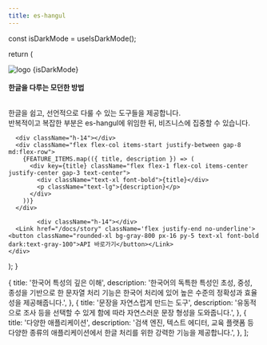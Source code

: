 ```yaml
---
title: es-hangul
---
```



  const isDarkMode = useIsDarkMode();

return (

<div className="pb-20">
<div className="flex flex-col items-center justify-center gap-8 pt-11 text-center">
<Image src={isDarkMode ? '/logo-white.png' : '/logo.png'} alt="logo" width={400} height={241} />
<span>{isDarkMode}</span>
<div className="flex flex-col items-center gap-4">
<div className="relative text-5xl font-bold">
<br />
<strong>한글을 다루는 모던한 방법</strong>
</div>
<br />
<p className="text-3xl">
한글을 쉽고, 선언적으로 다룰 수 있는 도구들을 제공합니다.
<br />
반복적이고 복잡한 부분은 es-hangul에 위임한 뒤, 비즈니스에 집중할 수 있습니다.
</p>
</div>
<div className="flex gap-4"></div>
</div>

      <div className="h-14"></div>
      <div className="flex flex-col items-start justify-between gap-8 md:flex-row">
        {FEATURE_ITEMS.map(({ title, description }) => (
          <div key={title} className="flex flex-1 flex-col items-center justify-center gap-3 text-center">
            <div className="text-xl font-bold">{title}</div>
            <p className="text-lg">{description}</p>
          </div>
        ))}
      </div>

            <div className="h-14"></div>
      <Link href="/docs/story" className='flex justify-end no-underline'> <button className="rounded-xl bg-gray-800 px-16 py-5 text-xl font-bold dark:text-gray-100">API 바로가기</button></Link>
    </div>

);
}

  {
    title: '한국어 특성의 깊은 이해',
    description:
      '한국어의 독특한 특성인 초성, 중성, 종성을 기반으로 한 문자열 처리 기능은 한국어 처리에 있어 높은 수준의 정확성과 효율성을 제공해줍니다.',
  },
  {
    title: '문장을 자연스럽게 만드는 도구',
    description: '유동적으로 조사 등을 선택할 수 있게 함에 따라 자연스러운 문장 형성을 도와줍니다.',
  },
  {
    title: '다양한 애플리케이션',
    description:
      '검색 엔진, 텍스트 에디터, 교육 플랫폼 등 다양한 종류의 애플리케이션에서 한글 처리를 위한 강력한 기능을 제공합니다.',
  },
];
